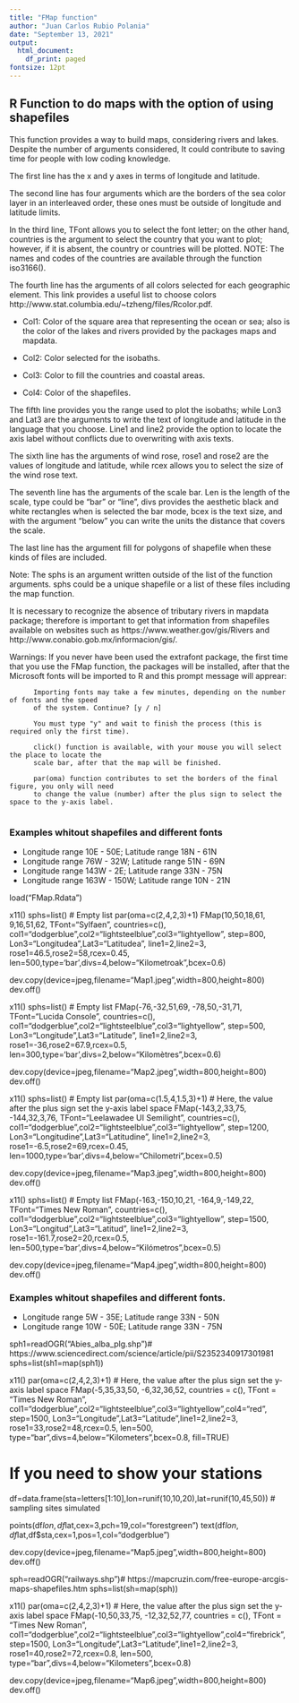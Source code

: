 ```yaml
---
title: "FMap function"
author: "Juan Carlos Rubio Polania"
date: "September 13, 2021"
output:
  html_document:
    df_print: paged
fontsize: 12pt
---
```


## R Function to do maps with the option of using shapefiles

This function provides a way to build maps, considering rivers and lakes. 
Despite the number of arguments considered, It could contribute to saving 
time for people with low coding knowledge.

The first line has the x and y axes in terms of longitude and latitude.

The second line has four arguments which are the borders of the sea color 
layer in an interleaved order, these ones must be outside of longitude and 
latitude limits.

In the third line, TFont allows you to select the font letter; on the other 
hand, countries is the argument to select the country that you want to plot; 
however, if it is absent, the country or countries will be plotted. 
NOTE: The names and codes of the countries are available through the function 
iso3166().

The fourth line has the arguments of all colors selected for each geographic 
element. This link provides a useful list to choose colors 
http://www.stat.columbia.edu/~tzheng/files/Rcolor.pdf.

* Col1: Color of the square area that representing the ocean or sea; also is 
the color of the lakes and rivers provided by the packages maps and mapdata.

* Col2: Color selected for the isobaths.

* Col3: Color to fill the countries and coastal areas.

* Col4: Color of the shapefiles.

The fifth line provides you the range used to plot the isobaths; while Lon3 and 
Lat3 are the arguments to write the text of longitude and latitude in the language
that you choose. Line1 and line2 provide the option to locate the axis label without
conflicts due to overwriting with axis texts.

The sixth line has the arguments of wind rose, rose1 and rose2 are the values of 
longitude and latitude, while rcex allows you to select the size of the wind rose text.  

The seventh line has the arguments of the scale bar. Len is the length of the scale, 
type could be “bar” or “line”, divs provides the aesthetic black and white rectangles 
when is selected the bar mode, bcex is the text size, and with the argument “below” you
can write the units the distance that covers the scale.

The last line has the argument fill for polygons of shapefile when these kinds of files 
are included.

Note: The sphs is an argument written outside of the list of the function arguments. sphs
       could be a unique shapefile or a list of these files including the map function.

It is necessary to recognize the absence of tributary rivers in mapdata package; 
therefore is important to get that information from shapefiles available on websites
such as https://www.weather.gov/gis/Rivers and http://www.conabio.gob.mx/informacion/gis/.

Warnings: If you never have been used the extrafont package, the first time that you use the
          FMap function, the packages will be installed, after that the Microsoft fonts will 
          be imported to R and this prompt message will apprear:
         
          Importing fonts may take a few minutes, depending on the number of fonts and the speed
          of the system. Continue? [y / n]
         
          You must type "y" and wait to finish the process (this is required only the first time).
          
          click() function is available, with your mouse you will select the place to locate the 
          scale bar, after that the map will be finished.
                  
          par(oma) function contributes to set the borders of the final figure, you only will need 
          to change the value (number) after the plus sign to select the space to the y-axis label.
          

### Examples whitout shapefiles and different fonts

* Longitude range 10E - 50E; Latitude range 18N - 61N
* Longitude range 76W - 32W; Latitude range 51N - 69N
* Longitude range 143W - 2E; Latitude range 33N - 75N
* Longitude range 163W - 150W; Latitude range 10N - 21N


load("FMap.Rdata")

x11()
sphs=list() # Empty list
par(oma=c(2,4,2,3)+1)
FMap(10,50,18,61,
     9,16,51,62,
      TFont="Sylfaen",
      countries=c(),
      col1="dodgerblue",col2="lightsteelblue",col3="lightyellow",
      step=800,
      Lon3="Longitudea",Lat3="Latitudea", line1=2,line2=3,
      rose1=46.5,rose2=58,rcex=0.45,
      len=500,type='bar',divs=4,below="Kilometroak",bcex=0.6)

dev.copy(device=jpeg,filename="Map1.jpeg",width=800,height=800)
dev.off()

x11()
sphs=list() # Empty list
FMap(-76,-32,51,69,
     -78,50,-31,71,
     TFont="Lucida Console",
     countries=c(),
     col1="dodgerblue",col2="lightsteelblue",col3="lightyellow",
     step=500,
     Lon3="Longitude",Lat3="Latitude", line1=2,line2=3,
     rose1=-36,rose2=67.9,rcex=0.5,
     len=300,type='bar',divs=2,below="Kilomètres",bcex=0.6)
     
dev.copy(device=jpeg,filename="Map2.jpeg",width=800,height=800)
dev.off()

x11()
sphs=list() # Empty list
par(oma=c(1.5,4,1.5,3)+1) # Here, the value after the plus sign set the y-axis label space 
FMap(-143,2,33,75,
     -144,32,3,76,
     TFont="Leelawadee UI Semilight",
     countries=c(),
     col1="dodgerblue",col2="lightsteelblue",col3="lightyellow",
     step=1200,
     Lon3="Longitudine",Lat3="Latitudine", line1=2,line2=3,
     rose1=-6.5,rose2=69,rcex=0.45,
     len=1000,type='bar',divs=4,below="Chilometri",bcex=0.5)

dev.copy(device=jpeg,filename="Map3.jpeg",width=800,height=800)
dev.off()

x11()
sphs=list() # Empty list
FMap(-163,-150,10,21,
     -164,9,-149,22,
     TFont="Times New Roman",
     countries=c(),
     col1="dodgerblue",col2="lightsteelblue",col3="lightyellow",
     step=1500,
     Lon3="Longitud",Lat3="Latitud", line1=2,line2=3,
     rose1=-161.7,rose2=20,rcex=0.5,
     len=500,type='bar',divs=4,below="Kilómetros",bcex=0.5)

dev.copy(device=jpeg,filename="Map4.jpeg",width=800,height=800)
dev.off()


### Examples whitout shapefiles and different fonts.

* Longitude range 5W - 35E; Latitude range 33N - 50N
* Longitude range 10W - 50E; Latitude range 33N - 75N


sph1=readOGR("Abies_alba_plg.shp")# https://www.sciencedirect.com/science/article/pii/S2352340917301981 
sphs=list(sh1=map(sph1))

x11()
par(oma=c(2,4,2,3)+1) # Here, the value after the plus sign set the y-axis label space 
FMap(-5,35,33,50,
     -6,32,36,52,
     countries = c(),
     TFont = "Times New Roman",
     col1="dodgerblue",col2="lightsteelblue",col3="lightyellow",col4="red",
     step=1500,
     Lon3="Longitude",Lat3="Latitude",line1=2,line2=3,
     rose1=33,rose2=48,rcex=0.5,
     len=500, type="bar",divs=4,below="Kilometers",bcex=0.8,
     fill=TRUE)

# If you need to show your stations
df=data.frame(sta=letters[1:10],lon=runif(10,10,20),lat=runif(10,45,50)) # sampling sites simulated 

points(df$lon,df$lat,cex=3,pch=19,col="forestgreen")
text(df$lon,df$lat,df$sta,cex=1,pos=1,col="dodgerblue")

dev.copy(device=jpeg,filename="Map5.jpeg",width=800,height=800)
dev.off()

sph=readOGR("railways.shp")# https://mapcruzin.com/free-europe-arcgis-maps-shapefiles.htm
sphs=list(sh=map(sph))

x11()
par(oma=c(2,4,2,3)+1) # Here, the value after the plus sign set the y-axis label space 
FMap(-10,50,33,75,
     -12,32,52,77,
     countries = c(),
     TFont = "Times New Roman",
     col1="dodgerblue",col2="lightsteelblue",col3="lightyellow",col4="firebrick",
     step=1500,
     Lon3="Longitude",Lat3="Latitude",line1=2,line2=3,
     rose1=40,rose2=72,rcex=0.8,
     len=500, type="bar",divs=4,below="Kilometers",bcex=0.8)

dev.copy(device=jpeg,filename="Map6.jpeg",width=800,height=800)
dev.off()

   

